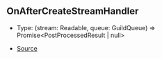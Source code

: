 ## OnAfterCreateStreamHandler

- Type: (stream: Readable, queue: GuildQueue) => Promise\<PostProcessedResult \| null>

- [Source](https://github.com/Androz2091/discord-player/blob/62d0fce/packages/discord-player/src/manager/GuildQueue.ts#L63)